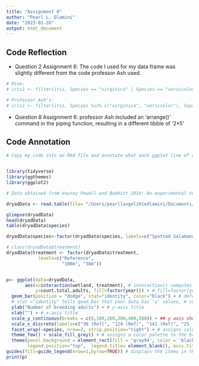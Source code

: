```yaml
---
title: "Assignment 8"
author: "Pearl L. Dlamini"
date: "2023-01-26"
output: html_document
---
```


## Code Reflection
* Question 2 Assignment 6: The code I used for my data frame was slightly different from the code professor Ash used.
```r
# Mine:
# iris1 <- filter(iris, Species == "virginica" | Species == "versicolor", Sepal.Length > 6,  Sepal.Width > 2.5)

# Professor Ash's:
# iris1 <- filter(iris, Species %in% c("virginica", "versicolor"), Sepal.Length > 6, Sepal.Width > 2.5)

```
* Question 8 Assignment 6: professor Ash included an 'arrange()' command in the piping function, resulting in a different tibble of '2*5'


## Code Annotation
```r
# Copy my code into an Rmd file and annotate what each ggplot line of code is doing, including any arguments. You can use a combination of ‘trial/error coding:’ change the arguments/options to visually see how it affects the plot.


library(tidyverse)
library(ggthemes)
library(ggplot2)

# Data obtained from Veysey Powell and Babbitt 2016: An experimental test of buffer utility as a technique for managing pool-breeding amphibians

dryadData <- read.table(file= "/Users/pearllangelihledlamini/Documents/reproducible_biology/BIOL1007A/DATA/veysey_babbitt_data_buffers_and_amphibians2.csv", header = TRUE, sep=",", stringsAsFactors = TRUE)

glimpse(dryadData)
head(dryadData)
table(dryadData$species)

dryadData$species<-factor(dryadData$species, labels=c("Spotted Salamander", "Wood Frog")) #creating 'labels' to use for the plot

# class(dryadData$treatment)
dryadData$treatment <- factor(dryadData$treatment, 
            levels=c("Reference",
                     "100m", "30m"))


p<- ggplot(data=dryadData, 
       aes(x=interaction(wetland, treatment), # interaction() computes a factor which represents the interaction between groups treatment and wetland
           y=count.total.adults, fill=factor(year))) + # fill=factor(year) assigns different color to each bar, each bar represents # of breeding adults per year
  geom_bar(position = "dodge", stat="identity", color="black") + # default position is stacking, "dodge" makes the bars stand side by side and not stacked on top of each other.
  # stat ="identity" tells geom_bar that your data has 'y' values, # color assigns an outline to the border of the bars with the specified value
  ylab("Number of breeding adults") + # y-axis title
  xlab("") + # x-axis title
  scale_y_continuous(breaks = c(0,100,200,300,400,500)) + ## y axis should be broken up by 100s
  scale_x_discrete(labels=c("30 (Ref)", "124 (Ref)", "141 (Ref)", "25 (100m)","39 (100m)","55 (100m)","129 (100m)", "7 (30m)","19 (30m)","20 (30m)","59 (30m)")) + # a-xis labels
  facet_wrap(~species, nrow=2, strip.position="right") + # assigns column names to graph titles, and then positions these graph titles where you want them to be
  theme_few() + scale_fill_grey() + # assigns a color palette to the bars, can also use scale_fill_hue, scale_fill_brewer, paletteer::scale_fill_paletteer_d
  theme(panel.background = element_rect(fill = 'gray94', color = 'black'), # adds a border and fill to the panels with the color and fill assigned
        legend.position="top",  legend.title= element_blank(), axis.title.y = element_text(size=12, face="bold", colour = "black"), strip.text.y = element_text(size = 10, face="bold", colour = "black")) + # element_text edits text assigned by '=' operator 
guides(fill=guide_legend(nrow=1,byrow=TRUE)) # displays the items in the legend in one straight row/ line 
print(p)
```


